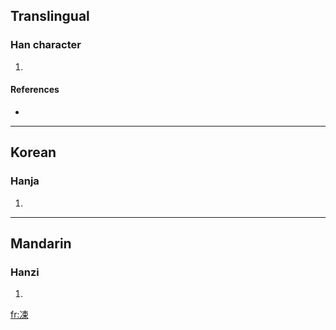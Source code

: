 ==Translingual==

===Han character===
{{Han char|rn=15|rad=冫|as=07|sn=9|four=|canj=戈一木中 (IMDL)}}

# {{defn|Han|sort=冫07}}

====References====
* {{Han ref|kx=0132.280|dkj=01650|dj=0296.150|hdz=10297.170|uh=51C1|ud=20929}}

----

==Korean==

===Hanja===
{{ko-hanja|hangeul=수|rv=su|mr=su}}

# {{defn|Korean}}

----

==Mandarin==

===Hanzi===
{{cmn-hanzi|pin=[[shù]] ([[shu4]])|wg=shu<sup>4</sup>}}

# {{defn|Mandarin}}

[[fr:凁]]